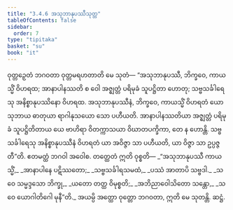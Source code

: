 ```yaml
---
title: "3.4.6 အသုဘာနုပဿီသုတ္တ"
tableOfContents: false
sidebar:
  order: 7
type: "tipitaka"
basket: "su"
book: "it"
---
```



<DynamicBreadcrumb />

<Division number="85" book="it">

<Paragraph number="591" book="it">
ဝုတ္တဉှေတံ ဘဂဝတာ ဝုတ္တမရဟတာတိ မေ သုတံ—
</Paragraph>

<Paragraph number="592" book="it">
“အသုဘာနုပဿီ, ဘိက္ခဝေ, ကာယသ္မိံ ဝိဟရထ; အာနာပါနဿတိ စ ဝေါ အဇ္ဈတ္တံ ပရိမုခံ သူပဋ္ဌိတာ ဟောတု; သဗ္ဗသင်္ခါရေသု အနိစ္စာနုပဿိနော ဝိဟရထ. အသုဘာနုပဿီနံ, ဘိက္ခဝေ, ကာယသ္မိံ ဝိဟရတံ ယော သုဘာယ ဓာတုယာ ရာဂါနုသယော သော ပဟီယတိ. အာနာပါနဿတိယာ အဇ္ဈတ္တံ ပရိမုခံ သူပဋ္ဌိတိတာယ ယေ ဗာဟိရာ ဝိတက္ကာသယာ ဝိဃာတပက္ခိကာ, တေ န ဟောန္တိ. သဗ္ဗသင်္ခါရေသု အနိစ္စာနုပဿီနံ ဝိဟရတံ ယာ အဝိဇ္ဇာ သာ ပဟီယတိ, ယာ ဝိဇ္ဇာ သာ ဥပ္ပဇ္ဇတီ”တိ. ဧတမတ္ထံ ဘဂဝါ အဝေါစ. တတ္ထေတံ ဣတိ ဝုစ္စတိ—
</Paragraph>

<Paragraph number="593" type="verses" book="it">
_“အသုဘာနုပဿီ ကာယသ္မိံ,_  
_အာနာပါနေ ပဋိဿတော;_  
_သဗ္ဗသင်္ခါရသမထံ,_  
_ပဿံ အာတာပိ သဗ္ဗဒါ._  

</Paragraph>

<Paragraph number="594" type="verses" book="it">
_သ ဝေ သမ္မဒ္ဒသော ဘိက္ခု,_  
_ယတော တတ္ထ ဝိမုစ္စတိ;_  
_အဘိညာဝေါသိတော သန္တော,_  
_သ ဝေ ယောဂါတိဂေါ မုနီ”တိ._  

</Paragraph>

<Paragraph number="595" book="it">
အယမ္ပိ အတ္ထော ဝုတ္တော ဘဂဝတာ, ဣတိ မေ သုတန္တိ.

</Paragraph>
</Division>

<Paragraph number="596" type="center" book="it">
ဆဋ္ဌံ.
</Paragraph>